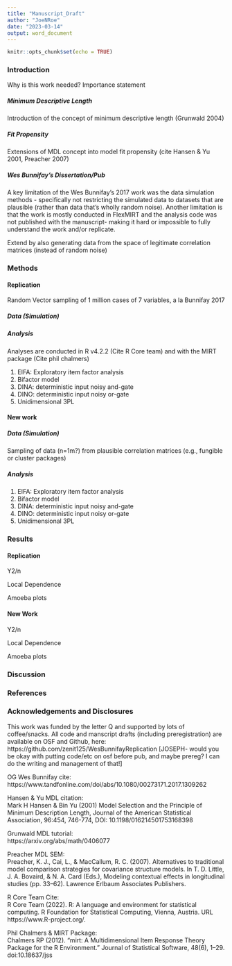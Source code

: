 ```yaml
---
title: "Manuscript_Draft"
author: "JoeNRoe"
date: "2023-03-14"
output: word_document
---
```


```r
knitr::opts_chunk$set(echo = TRUE)
```

### Introduction  

Why is this work needed? Importance statement

##### Minimum Descriptive Length  
  
Introduction of the concept of minimum descriptive length (Grunwald 2004)

##### Fit Propensity  

Extensions of MDL concept into model fit propensity (cite Hansen & Yu 2001, Preacher 2007)

##### Wes Bunnifay's Dissertation/Pub  

A key limitation of the Wes Bunnifay's 2017 work was the data simulation methods - specifically not restricting the simulated data to datasets that are plausible (rather than data that's wholly random noise). Another limitation is that the work is mostly conducted in FlexMIRT and the analysis code was not published with the manuscript- making it hard or impossible to fully understand the work and/or replicate.  

Extend by also generating data from the space of legitimate correlation matrices (instead of random noise)

### Methods  

#### Replication  

Random Vector sampling of 1 million cases of 7 variables, a la Bunnifay 2017

##### Data (Simulation)  

##### Analysis  

Analyses are conducted in R v4.2.2 (Cite R Core team) and with the MIRT package (Cite phil chalmers)

1. EIFA: Exploratory item factor analysis 
2. Bifactor model
3. DINA: deterministic input noisy and-gate
4. DINO: deterministic input noisy or-gate
5. Unidimensional 3PL

#### New work  

##### Data (Simulation)  

Sampling of data (n=1m?) from plausible correlation matrices (e.g., fungible or cluster packages)

##### Analysis  

1. EIFA: Exploratory item factor analysis 
2. Bifactor model
3. DINA: deterministic input noisy and-gate
4. DINO: deterministic input noisy or-gate
5. Unidimensional 3PL


### Results  

#### Replication  

Y2/n

Local Dependence

Amoeba plots

#### New Work  

Y2/n

Local Dependence

Amoeba plots

### Discussion  

### References  

### Acknowledgements and Disclosures  
This work was funded by the letter Q and supported by lots of coffee/snacks. 
All code and manscript drafts (including preregistration) are available on OSF and Github, here: https://github.com/zenit125/WesBunnifayReplication [JOSEPH- would you be okay with putting code/etc on osf before pub, and maybe prereg? I can do the writing and management of that!]

OG Wes Bunnifay cite:  
https://www.tandfonline.com/doi/abs/10.1080/00273171.2017.1309262  
  
Hansen & Yu MDL citation:  
Mark H Hansen & Bin Yu (2001) Model Selection and the Principle of
Minimum Description Length, Journal of the American Statistical Association, 96:454, 746-774,
DOI: 10.1198/016214501753168398  

Grunwald MDL tutorial:  
https://arxiv.org/abs/math/0406077  

Preacher MDL SEM:  
Preacher, K. J., Cai, L., & MacCallum, R. C. (2007). Alternatives to traditional model comparison strategies for covariance structure models. In T. D. Little, J. A. Bovaird, & N. A. Card (Eds.), Modeling contextual effects in longitudinal studies (pp. 33–62). Lawrence Erlbaum Associates Publishers.  
  
R Core Team Cite:  
R Core Team (2022). R: A language and environment for statistical computing. R
Foundation for Statistical Computing, Vienna, Austria. URL https://www.R-project.org/.  
  
Phil Chalmers & MIRT Package:  
Chalmers RP (2012). “mirt: A Multidimensional Item Response Theory Package for the R Environment.” Journal of Statistical Software, 48(6), 1–29. doi:10.18637/jss  
